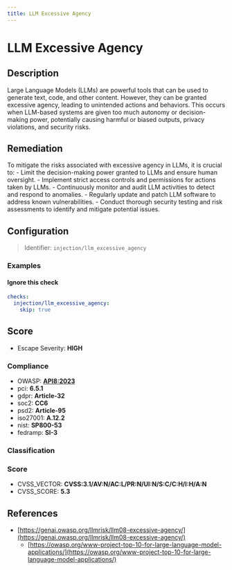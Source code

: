 ```yaml
---
title: LLM Excessive Agency
---
```


# LLM Excessive Agency

## Description

Large Language Models (LLMs) are powerful tools that can be used to generate text, code, and other content. However, they can be granted excessive agency, leading to unintended actions and behaviors. This occurs when LLM-based systems are given too much autonomy or decision-making power, potentially causing harmful or biased outputs, privacy violations, and security risks.

## Remediation

To mitigate the risks associated with excessive agency in LLMs, it is crucial to: - Limit the decision-making power granted to LLMs and ensure human oversight. - Implement strict access controls and permissions for actions taken by LLMs. - Continuously monitor and audit LLM activities to detect and respond to anomalies. - Regularly update and patch LLM software to address known vulnerabilities. - Conduct thorough security testing and risk assessments to identify and mitigate potential issues.



## Configuration

> Identifier: `injection/llm_excessive_agency`



### Examples



#### Ignore this check

```yaml
checks:
  injection/llm_excessive_agency:
    skip: true
```




## Score

- Escape Severity: **<span className="high-severity">HIGH</span>**

### Compliance

- OWASP: **[API8:2023](https://github.com/OWASP/API-Security/blob/master/editions/2023/en/0xa8-security-misconfiguration.md)**
- pci: **6.5.1**
- gdpr: **Article-32**
- soc2: **CC6**
- psd2: **Article-95**
- iso27001: **A.12.2**
- nist: **SP800-53**
- fedramp: **SI-3**

### Classification






### Score

- CVSS_VECTOR: **CVSS:3.1/AV:N/AC:L/PR:N/UI:N/S:C/C:H/I:H/A:N**
- CVSS_SCORE: **5.3**

## References

- [https://genai.owasp.org/llmrisk/llm08-excessive-agency/](https://genai.owasp.org/llmrisk/llm08-excessive-agency/)
  - [https://owasp.org/www-project-top-10-for-large-language-model-applications/](https://owasp.org/www-project-top-10-for-large-language-model-applications/)
  